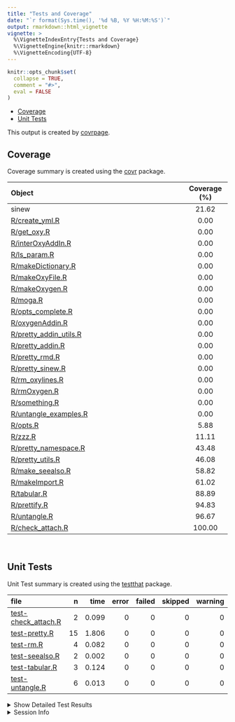 ```yaml
---
title: "Tests and Coverage"
date: "`r format(Sys.time(), '%d %B, %Y %H:%M:%S')`"
output: rmarkdown::html_vignette
vignette: >
  %\VignetteIndexEntry{Tests and Coverage}
  %\VignetteEngine{knitr::rmarkdown}
  %\VignetteEncoding{UTF-8}
---
```

  
```r
knitr::opts_chunk$set(
  collapse = TRUE,
  comment = "#>",
  eval = FALSE
)
```

<!--- Placeholder for tests/README.md Do Not Edit--->
-   [Coverage](#coverage)
-   [Unit Tests](#unit-tests)

This output is created by
[covrpage](https://github.com/yonicd/covrpage).

## Coverage

Coverage summary is created using the
[covr](https://github.com/r-lib/covr) package.

| Object                                                | Coverage (%) |
|:------------------------------------------------------|:------------:|
| sinew                                                 |    21.62     |
| [R/create\_yml.R](https://github.com/yonicd/sinew/blob/master/R/create_yml.R)                  |     0.00     |
| [R/get\_oxy.R](https://github.com/yonicd/sinew/blob/master/R/get_oxy.R)                        |     0.00     |
| [R/interOxyAddIn.R](https://github.com/yonicd/sinew/blob/master/R/interOxyAddIn.R)             |     0.00     |
| [R/ls\_param.R](https://github.com/yonicd/sinew/blob/master/R/ls_param.R)                      |     0.00     |
| [R/makeDictionary.R](https://github.com/yonicd/sinew/blob/master/R/makeDictionary.R)           |     0.00     |
| [R/makeOxyFile.R](https://github.com/yonicd/sinew/blob/master/R/makeOxyFile.R)                 |     0.00     |
| [R/makeOxygen.R](https://github.com/yonicd/sinew/blob/master/R/makeOxygen.R)                   |     0.00     |
| [R/moga.R](https://github.com/yonicd/sinew/blob/master/R/moga.R)                               |     0.00     |
| [R/opts\_complete.R](https://github.com/yonicd/sinew/blob/master/R/opts_complete.R)            |     0.00     |
| [R/oxygenAddin.R](https://github.com/yonicd/sinew/blob/master/R/oxygenAddin.R)                 |     0.00     |
| [R/pretty\_addin\_utils.R](https://github.com/yonicd/sinew/blob/master/R/pretty_addin_utils.R) |     0.00     |
| [R/pretty\_addin.R](https://github.com/yonicd/sinew/blob/master/R/pretty_addin.R)              |     0.00     |
| [R/pretty\_rmd.R](https://github.com/yonicd/sinew/blob/master/R/pretty_rmd.R)                  |     0.00     |
| [R/pretty\_sinew.R](https://github.com/yonicd/sinew/blob/master/R/pretty_sinew.R)              |     0.00     |
| [R/rm\_oxylines.R](https://github.com/yonicd/sinew/blob/master/R/rm_oxylines.R)                |     0.00     |
| [R/rmOxygen.R](https://github.com/yonicd/sinew/blob/master/R/rmOxygen.R)                       |     0.00     |
| [R/something.R](https://github.com/yonicd/sinew/blob/master/R/something.R)                     |     0.00     |
| [R/untangle\_examples.R](https://github.com/yonicd/sinew/blob/master/R/untangle_examples.R)    |     0.00     |
| [R/opts.R](https://github.com/yonicd/sinew/blob/master/R/opts.R)                               |     5.88     |
| [R/zzz.R](https://github.com/yonicd/sinew/blob/master/R/zzz.R)                                 |    11.11     |
| [R/pretty\_namespace.R](https://github.com/yonicd/sinew/blob/master/R/pretty_namespace.R)      |    43.48     |
| [R/pretty\_utils.R](https://github.com/yonicd/sinew/blob/master/R/pretty_utils.R)              |    46.08     |
| [R/make\_seealso.R](https://github.com/yonicd/sinew/blob/master/R/make_seealso.R)              |    58.82     |
| [R/makeImport.R](https://github.com/yonicd/sinew/blob/master/R/makeImport.R)                   |    61.02     |
| [R/tabular.R](https://github.com/yonicd/sinew/blob/master/R/tabular.R)                         |    88.89     |
| [R/prettify.R](https://github.com/yonicd/sinew/blob/master/R/prettify.R)                       |    94.83     |
| [R/untangle.R](https://github.com/yonicd/sinew/blob/master/R/untangle.R)                       |    96.67     |
| [R/check\_attach.R](https://github.com/yonicd/sinew/blob/master/R/check_attach.R)              |    100.00    |

<br>

## Unit Tests

Unit Test summary is created using the
[testthat](https://github.com/r-lib/testthat) package.

| file                                                 |   n |  time | error | failed | skipped | warning |
|:-----------------------------------------------------|----:|------:|------:|-------:|--------:|--------:|
| [test-check\_attach.R](https://github.com/yonicd/sinew/blob/master/tests/testthat/test-check_attach.R) |   2 | 0.099 |     0 |      0 |       0 |       0 |
| [test-pretty.R](https://github.com/yonicd/sinew/blob/master/tests/testthat/test-pretty.R)              |  15 | 1.806 |     0 |      0 |       0 |       0 |
| [test-rm.R](https://github.com/yonicd/sinew/blob/master/tests/testthat/test-rm.R)                      |   4 | 0.082 |     0 |      0 |       0 |       0 |
| [test-seealso.R](https://github.com/yonicd/sinew/blob/master/tests/testthat/test-seealso.R)            |   2 | 0.002 |     0 |      0 |       0 |       0 |
| [test-tabular.R](https://github.com/yonicd/sinew/blob/master/tests/testthat/test-tabular.R)            |   3 | 0.124 |     0 |      0 |       0 |       0 |
| [test-untangle.R](https://github.com/yonicd/sinew/blob/master/tests/testthat/test-untangle.R)          |   6 | 0.013 |     0 |      0 |       0 |       0 |

<details closed>
<summary>
Show Detailed Test Results
</summary>

| file                                                  | context       | test                                           | status |   n |  time |
|:------------------------------------------------------|:--------------|:-----------------------------------------------|:-------|----:|------:|
| [test-check\_attach.R](https://github.com/yonicd/sinew/blob/master/tests/testthat/test-check_attach.R#) | check\_attach | test check attach: already loaded              | PASS   |   1 | 0.093 |
| [test-check\_attach.R](https://github.com/yonicd/sinew/blob/master/tests/testthat/test-check_attach.R#) | check\_attach | test check attach: not already loaded          | PASS   |   1 | 0.006 |
| [test-pretty.R](https://github.com/yonicd/sinew/blob/master/tests/testthat/test-pretty.R#L15)           | pretty        | switches: force                                | PASS   |   2 | 1.144 |
| [test-pretty.R](https://github.com/yonicd/sinew/blob/master/tests/testthat/test-pretty.R#L26)           | pretty        | switches: ignore                               | PASS   |   1 | 0.181 |
| [test-pretty.R](https://github.com/yonicd/sinew/blob/master/tests/testthat/test-pretty.R#)              | pretty        | setup files: length                            | PASS   |   1 | 0.003 |
| [test-pretty.R](https://github.com/yonicd/sinew/blob/master/tests/testthat/test-pretty.R#)              | pretty        | setup files: class                             | PASS   |   1 | 0.185 |
| [test-pretty.R](https://github.com/yonicd/sinew/blob/master/tests/testthat/test-pretty.R#)              | pretty        | setup files: names                             | PASS   |   1 | 0.002 |
| [test-pretty.R](https://github.com/yonicd/sinew/blob/master/tests/testthat/test-pretty.R#)              | pretty        | setup file: length                             | PASS   |   1 | 0.002 |
| [test-pretty.R](https://github.com/yonicd/sinew/blob/master/tests/testthat/test-pretty.R#)              | pretty        | setup file: class                              | PASS   |   1 | 0.009 |
| [test-pretty.R](https://github.com/yonicd/sinew/blob/master/tests/testthat/test-pretty.R#)              | pretty        | setup file: names                              | PASS   |   1 | 0.002 |
| [test-pretty.R](https://github.com/yonicd/sinew/blob/master/tests/testthat/test-pretty.R#)              | pretty        | setup text: length                             | PASS   |   1 | 0.001 |
| [test-pretty.R](https://github.com/yonicd/sinew/blob/master/tests/testthat/test-pretty.R#)              | pretty        | setup text: class                              | PASS   |   1 | 0.007 |
| [test-pretty.R](https://github.com/yonicd/sinew/blob/master/tests/testthat/test-pretty.R#)              | pretty        | setup text: names                              | PASS   |   1 | 0.002 |
| [test-pretty.R](https://github.com/yonicd/sinew/blob/master/tests/testthat/test-pretty.R#L69)           | pretty        | full text: txt                                 | PASS   |   2 | 0.100 |
| [test-pretty.R](https://github.com/yonicd/sinew/blob/master/tests/testthat/test-pretty.R#L80_L82)       | pretty        | full file: file                                | PASS   |   1 | 0.168 |
| [test-rm.R](https://github.com/yonicd/sinew/blob/master/tests/testthat/test-rm.R#L17_L20)               | remove oxygen | rm valid actions: no show file                 | PASS   |   1 | 0.058 |
| [test-rm.R](https://github.com/yonicd/sinew/blob/master/tests/testthat/test-rm.R#L27_L30)               | remove oxygen | rm valid actions: show file                    | PASS   |   1 | 0.004 |
| [test-rm.R](https://github.com/yonicd/sinew/blob/master/tests/testthat/test-rm.R#L48_L51)               | remove oxygen | rm invalid actions: extension                  | PASS   |   1 | 0.013 |
| [test-rm.R](https://github.com/yonicd/sinew/blob/master/tests/testthat/test-rm.R#L57_L60)               | remove oxygen | rm invalid actions: path                       | PASS   |   1 | 0.007 |
| [test-seealso.R](https://github.com/yonicd/sinew/blob/master/tests/testthat/test-seealso.R#)            | make seealso  | cutoff: less than cutoff                       | PASS   |   1 | 0.001 |
| [test-seealso.R](https://github.com/yonicd/sinew/blob/master/tests/testthat/test-seealso.R#)            | make seealso  | no cutoff: no elements                         | PASS   |   1 | 0.001 |
| [test-tabular.R](https://github.com/yonicd/sinew/blob/master/tests/testthat/test-tabular.R#)            | tabular       | convert dataframe to tabular header: length    | PASS   |   1 | 0.002 |
| [test-tabular.R](https://github.com/yonicd/sinew/blob/master/tests/testthat/test-tabular.R#)            | tabular       | convert dataframe to tabular header: class     | PASS   |   1 | 0.120 |
| [test-tabular.R](https://github.com/yonicd/sinew/blob/master/tests/testthat/test-tabular.R#)            | tabular       | convert dataframe to tabular no header: length | PASS   |   1 | 0.002 |
| [test-untangle.R](https://github.com/yonicd/sinew/blob/master/tests/testthat/test-untangle.R#L42)       | untangle      | parent functions: find the parents             | PASS   |   1 | 0.002 |
| [test-untangle.R](https://github.com/yonicd/sinew/blob/master/tests/testthat/test-untangle.R#L46)       | untangle      | parent functions: parent indicies              | PASS   |   1 | 0.002 |
| [test-untangle.R](https://github.com/yonicd/sinew/blob/master/tests/testthat/test-untangle.R#L53)       | untangle      | untangle inputs: empty                         | PASS   |   1 | 0.005 |
| [test-untangle.R](https://github.com/yonicd/sinew/blob/master/tests/testthat/test-untangle.R#L58_L59)   | untangle      | untangle inputs: text functions                | PASS   |   1 | 0.002 |
| [test-untangle.R](https://github.com/yonicd/sinew/blob/master/tests/testthat/test-untangle.R#L63_L64)   | untangle      | untangle inputs: text body                     | PASS   |   1 | 0.001 |
| [test-untangle.R](https://github.com/yonicd/sinew/blob/master/tests/testthat/test-untangle.R#L69_L72)   | untangle      | untangle inputs: file                          | PASS   |   1 | 0.001 |

</details>
<details>
<summary>
Session Info
</summary>

| Field    | Value                             |
|:---------|:----------------------------------|
| Version  | R version 4.1.0 (2021-05-18)      |
| Platform | x86\_64-apple-darwin17.0 (64-bit) |
| Running  | macOS Big Sur 11.6                |
| Language | en\_US                            |
| Timezone | America/New\_York                 |

| Package  | Version |
|:---------|:--------|
| testthat | 3.1.2   |
| covr     | 3.5.1   |
| covrpage | 0.1     |

</details>
<!--- Final Status : pass --->
